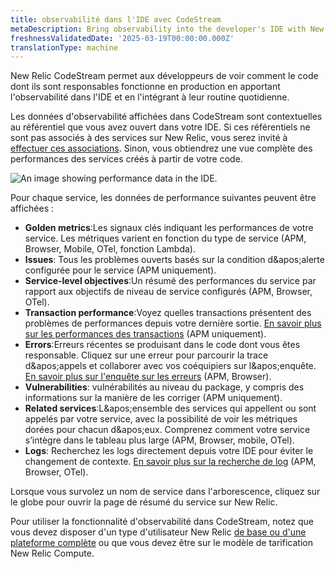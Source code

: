```yaml
---
title: observabilité dans l'IDE avec CodeStream
metaDescription: Bring observability into the developer's IDE with New Relic CodeStream.
freshnessValidatedDate: '2025-03-19T00:00:00.000Z'
translationType: machine
---
```


New Relic CodeStream permet aux développeurs de voir comment le code dont ils sont responsables fonctionne en production en apportant l'observabilité dans l'IDE et en l'intégrant à leur routine quotidienne.

Les données d'observabilité affichées dans CodeStream sont contextuelles au référentiel que vous avez ouvert dans votre IDE. Si ces référentiels ne sont pas associés à des services sur New Relic, vous serez invité à [effectuer ces associations](/docs/codestream/observability/repo-association). Sinon, vous obtiendrez une vue complète des performances des services créés à partir de votre code.

<img title="Performance data for your services" alt="An image showing performance data in the IDE." src="/images/codestream_screenshot-crop_o11y.webp" />

Pour chaque service, les données de performance suivantes peuvent être affichées :

* <DNT>**Golden metrics**</DNT>:Les signaux clés indiquant les performances de votre service. Les métriques varient en fonction du type de service (APM, Browser, Mobile, OTel, fonction Lambda).
* <DNT>**Issues**</DNT>: Tous les problèmes ouverts basés sur la condition d&amp;apos;alerte configurée pour le service (APM uniquement).
* <DNT>**Service-level objectives**</DNT>:Un résumé des performances du service par rapport aux objectifs de niveau de service configurés (APM, Browser, OTel).
* <DNT>**Transaction performance**</DNT>:Voyez quelles transactions présentent des problèmes de performances depuis votre dernière sortie. [En savoir plus sur les performances des transactions](/docs/codestream/observability/transactions) (APM uniquement).
* <DNT>**Errors**</DNT>:Erreurs récentes se produisant dans le code dont vous êtes responsable. Cliquez sur une erreur pour parcourir la trace d&amp;apos;appels et collaborer avec vos coéquipiers sur l&amp;apos;enquête. [En savoir plus sur l'enquête sur les erreurs](/docs/codestream/observability/error-investigation) (APM, Browser).
* <DNT>**Vulnerabilities**</DNT>: vulnérabilités au niveau du package, y compris des informations sur la manière de les corriger (APM uniquement).
* <DNT>**Related services**</DNT>:L&amp;apos;ensemble des services qui appellent ou sont appelés par votre service, avec la possibilité de voir les métriques dorées pour chacun d&amp;apos;eux. Comprenez comment votre service s’intègre dans le tableau plus large (APM, Browser, mobile, OTel).
* <DNT>**Logs**</DNT>: Recherchez les logs directement depuis votre IDE pour éviter le changement de contexte. [En savoir plus sur la recherche de log](/docs/codestream/observability/log-search) (APM, Browser, OTel).

Lorsque vous survolez un nom de service dans l'arborescence, cliquez sur le globe pour ouvrir la page de résumé du service sur New Relic.

Pour utiliser la fonctionnalité d'observabilité dans CodeStream, notez que vous devez disposer d'un type d'utilisateur New Relic [de base ou d'une plateforme complète](/docs/accounts/accounts-billing/new-relic-one-user-management/user-type/#user-type-capabilities) ou que vous devez être sur le modèle de tarification New Relic Compute.